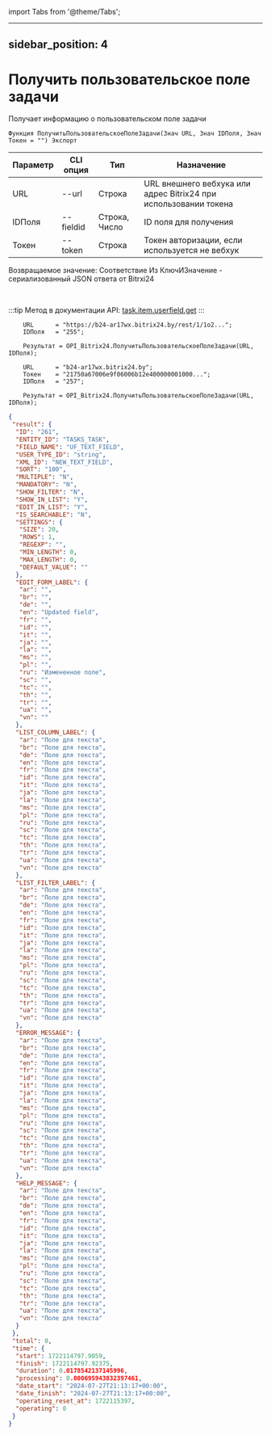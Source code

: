 ﻿import Tabs from '@theme/Tabs';

---
sidebar_position: 4
---

# Получить пользовательское поле задачи
 Получает информацию о пользовательском поле задачи



`Функция ПолучитьПользовательскоеПолеЗадачи(Знач URL, Знач IDПоля, Знач Токен = "") Экспорт`

  | Параметр | CLI опция | Тип | Назначение |
  |-|-|-|-|
  | URL | --url | Строка | URL внешнего вебхука или адрес Bitrix24 при использовании токена |
  | IDПоля | --fieldid | Строка, Число | ID поля для получения |
  | Токен | --token | Строка | Токен авторизации, если используется не вебхук |

  
  Возвращаемое значение:   Соответствие Из КлючИЗначение - сериализованный JSON ответа от Bitrxi24

<br/>

:::tip
Метод в документации API: [task.item.userfield.get](https://dev.1c-bitrix.ru/rest_help/tasks/task/userfield/get.php)
:::
<br/>


```bsl title="Пример кода"
    URL      = "https://b24-ar17wx.bitrix24.by/rest/1/1o2...";
    IDПоля   = "255";

    Результат = OPI_Bitrix24.ПолучитьПользовательскоеПолеЗадачи(URL, IDПоля);

    URL      = "b24-ar17wx.bitrix24.by";
    Токен    = "21750a67006e9f06006b12e400000001000...";
    IDПоля   = "257";

    Результат = OPI_Bitrix24.ПолучитьПользовательскоеПолеЗадачи(URL, IDПоля);
```
    



```json title="Результат"
{
 "result": {
  "ID": "261",
  "ENTITY_ID": "TASKS_TASK",
  "FIELD_NAME": "UF_TEXT_FIELD",
  "USER_TYPE_ID": "string",
  "XML_ID": "NEW_TEXT_FIELD",
  "SORT": "100",
  "MULTIPLE": "N",
  "MANDATORY": "N",
  "SHOW_FILTER": "N",
  "SHOW_IN_LIST": "Y",
  "EDIT_IN_LIST": "Y",
  "IS_SEARCHABLE": "N",
  "SETTINGS": {
   "SIZE": 20,
   "ROWS": 1,
   "REGEXP": "",
   "MIN_LENGTH": 0,
   "MAX_LENGTH": 0,
   "DEFAULT_VALUE": ""
  },
  "EDIT_FORM_LABEL": {
   "ar": "",
   "br": "",
   "de": "",
   "en": "Updated field",
   "fr": "",
   "id": "",
   "it": "",
   "ja": "",
   "la": "",
   "ms": "",
   "pl": "",
   "ru": "Измененное поле",
   "sc": "",
   "tc": "",
   "th": "",
   "tr": "",
   "ua": "",
   "vn": ""
  },
  "LIST_COLUMN_LABEL": {
   "ar": "Поле для текста",
   "br": "Поле для текста",
   "de": "Поле для текста",
   "en": "Поле для текста",
   "fr": "Поле для текста",
   "id": "Поле для текста",
   "it": "Поле для текста",
   "ja": "Поле для текста",
   "la": "Поле для текста",
   "ms": "Поле для текста",
   "pl": "Поле для текста",
   "ru": "Поле для текста",
   "sc": "Поле для текста",
   "tc": "Поле для текста",
   "th": "Поле для текста",
   "tr": "Поле для текста",
   "ua": "Поле для текста",
   "vn": "Поле для текста"
  },
  "LIST_FILTER_LABEL": {
   "ar": "Поле для текста",
   "br": "Поле для текста",
   "de": "Поле для текста",
   "en": "Поле для текста",
   "fr": "Поле для текста",
   "id": "Поле для текста",
   "it": "Поле для текста",
   "ja": "Поле для текста",
   "la": "Поле для текста",
   "ms": "Поле для текста",
   "pl": "Поле для текста",
   "ru": "Поле для текста",
   "sc": "Поле для текста",
   "tc": "Поле для текста",
   "th": "Поле для текста",
   "tr": "Поле для текста",
   "ua": "Поле для текста",
   "vn": "Поле для текста"
  },
  "ERROR_MESSAGE": {
   "ar": "Поле для текста",
   "br": "Поле для текста",
   "de": "Поле для текста",
   "en": "Поле для текста",
   "fr": "Поле для текста",
   "id": "Поле для текста",
   "it": "Поле для текста",
   "ja": "Поле для текста",
   "la": "Поле для текста",
   "ms": "Поле для текста",
   "pl": "Поле для текста",
   "ru": "Поле для текста",
   "sc": "Поле для текста",
   "tc": "Поле для текста",
   "th": "Поле для текста",
   "tr": "Поле для текста",
   "ua": "Поле для текста",
   "vn": "Поле для текста"
  },
  "HELP_MESSAGE": {
   "ar": "Поле для текста",
   "br": "Поле для текста",
   "de": "Поле для текста",
   "en": "Поле для текста",
   "fr": "Поле для текста",
   "id": "Поле для текста",
   "it": "Поле для текста",
   "ja": "Поле для текста",
   "la": "Поле для текста",
   "ms": "Поле для текста",
   "pl": "Поле для текста",
   "ru": "Поле для текста",
   "sc": "Поле для текста",
   "tc": "Поле для текста",
   "th": "Поле для текста",
   "tr": "Поле для текста",
   "ua": "Поле для текста",
   "vn": "Поле для текста"
  }
 },
 "total": 0,
 "time": {
  "start": 1722114797.9059,
  "finish": 1722114797.92375,
  "duration": 0.0178542137145996,
  "processing": 0.000695943832397461,
  "date_start": "2024-07-27T21:13:17+00:00",
  "date_finish": "2024-07-27T21:13:17+00:00",
  "operating_reset_at": 1722115397,
  "operating": 0
 }
}
```
